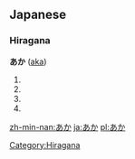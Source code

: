 ==Japanese==     
===Hiragana===  
'''あか''' ([[aka]])                        
# {{japdef|赤|[[red]]}}
# {{japdef|垢|[[dirt]], [[grime]]}}
# {{japdef|淦|[[bilge]]}}
# {{japdef|閼伽|[[water]] (old Japanese or used in Buddhism)}}

[[Category:Hiragana]]

[[zh-min-nan:あか]]
[[ja:あか]]
[[pl:あか]]